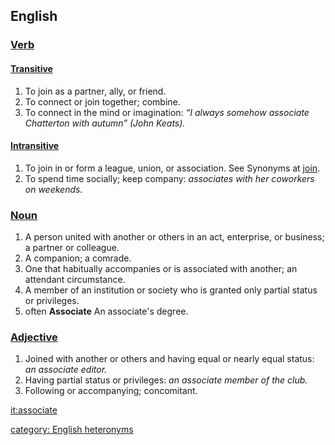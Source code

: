 == English ==
=== [[Verb]] ===
==== [[Transitive]] ====

# To join as a partner, ally, or friend. 
# To connect or join together; combine. 
# To connect in the mind or imagination: ''“I always somehow associate Chatterton with autumn” (John Keats). ''

==== [[Intransitive]] ====

# To join in or form a league, union, or association. See Synonyms at [[join]]. 
# To spend time socially; keep company: ''associates with her coworkers on weekends.''

=== [[Noun]] ===

# A person united with another or others in an act, enterprise, or business; a partner or colleague. 
# A companion; a comrade. 
# One that habitually accompanies or is associated with another; an attendant circumstance. 
# A member of an institution or society who is granted only partial status or privileges. 
# often '''Associate''' An associate's degree.

=== [[Adjective]] ===

# Joined with another or others and having equal or nearly equal status: ''an associate editor.'' 
# Having partial status or privileges: ''an associate member of the club. ''
# Following or accompanying; concomitant.

[[it:associate]]

[[category: English heteronyms]]